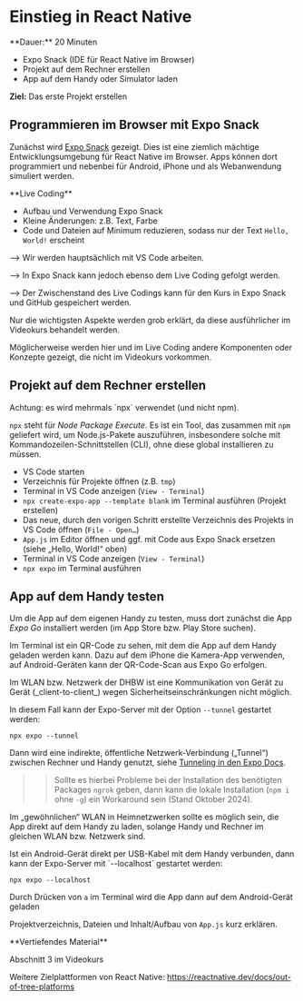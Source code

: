 
# Einstieg in React Native

<Callout>
  **Dauer:** 20 Minuten

  - Expo Snack (IDE für React Native im Browser)
  - Projekt auf dem Rechner erstellen
  - App auf dem Handy oder Simulator laden

  **Ziel:** Das erste Projekt erstellen
</Callout>

## Programmieren im Browser mit Expo Snack

Zunächst wird [Expo Snack](https://snack.expo.dev)
gezeigt. Dies ist eine ziemlich mächtige 
Entwicklungsumgebung für React Native im Browser.
Apps können dort programmiert und nebenbei für
Android, iPhone und als Webanwendung simuliert
werden.

<Callout type="warning" emoji="👨🏻‍💻">
**Live Coding**

- Aufbau und Verwendung Expo Snack 
- Kleine Änderungen: z.B. Text, Farbe
- Code und Dateien auf Minimum reduzieren, sodass nur der Text `Hello, World!` erscheint
</Callout>

<Callout type="info">
&xrarr; Wir werden hauptsächlich mit VS Code arbeiten. 

&xrarr; In Expo Snack kann jedoch ebenso dem Live Coding gefolgt werden. 

&xrarr; Der Zwischenstand des Live Codings kann für den Kurs in Expo Snack und GitHub gespeichert werden.
</Callout>

<Callout type="error">
Nur die wichtigsten Aspekte werden grob erklärt, 
da diese ausführlicher im Videokurs behandelt werden.

Möglicherweise werden hier und im Live Coding andere Komponenten 
oder Konzepte gezeigt, die nicht im Videokurs vorkommen.
</Callout>

## Projekt auf dem Rechner erstellen

<Callout type="warning">
Achtung: es wird mehrmals `npx` verwendet (und nicht npm).

`npx` steht für _Node Package Execute_. Es ist ein 
Tool, das zusammen mit `npm` geliefert wird, um 
Node.js-Pakete auszuführen, insbesondere solche mit 
Kommandozeilen-Schnittstellen (CLI), ohne diese global 
installieren zu müssen.
</Callout>

- VS Code starten
- Verzeichnis für Projekte öffnen (z.B. `tmp`)
- Terminal in VS Code anzeigen (`View - Terminal`)
- `npx create-expo-app --template blank` im Terminal ausführen (Projekt erstellen)
- Das neue, durch den vorigen Schritt erstellte Verzeichnis des Projekts in VS Code öffnen (`File - Open…`)
- `App.js` im Editor öffnen und ggf. mit Code aus Expo Snack ersetzen (siehe „Hello, World!“ oben)
- Terminal in VS Code anzeigen (`View - Terminal`)
- `npx expo` im Terminal ausführen

## App auf dem Handy testen

Um die App auf dem eigenen Handy zu testen, muss dort zunächst die App
_Expo Go_ installiert werden (im App Store bzw. Play Store suchen).

Im Terminal ist ein QR-Code zu sehen, mit dem die App auf dem Handy geladen werden kann. Dazu auf dem iPhone die Kamera-App verwenden, auf Android-Geräten kann der QR-Code-Scan aus Expo Go erfolgen.

<Callout type="warning">
Im WLAN bzw. Netzwerk der DHBW ist eine Kommunikation von Gerät zu Gerät (_client-to-client_) wegen Sicherheitseinschränkungen nicht möglich.

In diesem Fall kann der Expo-Server mit der Option `--tunnel` gestartet werden:

```
npx expo --tunnel
```

Dann wird eine indirekte, öffentliche Netzwerk-Verbindung („Tunnel“) zwischen Rechner und Handy genutzt, siehe [Tunneling in den Expo Docs](https://docs.expo.dev/more/expo-cli/#tunneling).

>> Sollte es hierbei Probleme bei der Installation des benötigten Packages `ngrok` geben, dann kann die lokale Installation (`npm i` ohne `-g`) ein Workaround sein (Stand Oktober 2024).


Im „gewöhnlichen“ WLAN in Heimnetzwerken sollte es möglich sein, die App direkt auf dem Handy zu laden, solange Handy und Rechner im gleichen WLAN bzw. Netzwerk sind. 
</Callout>

<Callout type="warning">
Ist ein Android-Gerät direkt per USB-Kabel mit dem Handy verbunden, dann kann der Expo-Server mit `--localhost` gestartet werden:

```
npx expo --localhost
```

Durch Drücken von `a` im Terminal wird die App dann auf dem Android-Gerät geladen
</Callout>

Projektverzeichnis, Dateien und Inhalt/Aufbau von 
`App.js` kurz erklären.

<Callout>
**Vertiefendes Material**

Abschnitt 3 im Videokurs

Weitere Zielplattformen von React Native:
https://reactnative.dev/docs/out-of-tree-platforms
</Callout>